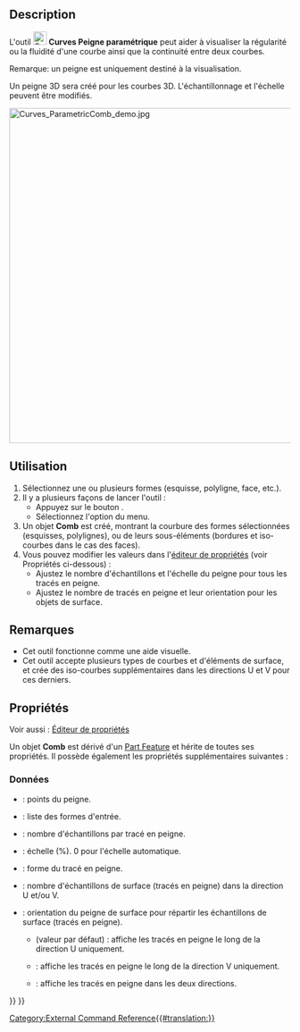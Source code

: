 <languages/>

{{Docnav/fr
|[[Curves_ParametricBlendCurve/fr|Courbe de transition]]
|[[Curves_CurveOnSurface/fr|Courbe sur surface]]
|[[Curves_Workbench/fr|Atelier Curves]]
|IconL=Curves_ParametricBlendCurve.svg
|IconR=Curves_CurveOnSurface.svg
|IconC=Curves_workbench_icon.svg
}}

{{GuiCommand/fr
|Name=Curves ParametricComb
|Name/fr=Curves Peigne paramétrique
|MenuLocation=Curves → Créer un peigne paramétrique
|Workbenches=[[Curves_Workbench/fr|Curves]]
}}

==Description==

L'outil [[Image:Curves_ParametricComb.svg|24px]] '''Curves Peigne paramétrique''' peut aider à visualiser la régularité ou la fluidité d'une courbe ainsi que la continuité entre deux courbes.

Remarque: un peigne est uniquement destiné à la visualisation.

Un peigne 3D sera créé pour les courbes 3D. L'échantillonnage et l'échelle peuvent être modifiés.

[[File:Curves_ParametricComb_demo.jpg|600px]]
{{Caption|Ci-dessus : une courbe avant (à gauche) et après (à droite) l'application de cet outil}}

<span id="Usage"></span>
==Utilisation==

# Sélectionnez une ou plusieurs formes (esquisse, polyligne, face, etc.).
# Il y a plusieurs façons de lancer l'outil :
#* Appuyez sur le bouton {{Button|[[Image:Curves_ParametricComb.svg|16px]] [[Curves_ParametricComb/fr|Créer un peigne paramétrique]]}}.
#* Sélectionnez l'option {{MenuCommand|Curves → [[Image:Curves_ParametricComb.svg|16px]] Créer un peigne paramétrique}} du menu.
# Un objet '''Comb''' est créé, montrant la courbure des formes sélectionnées (esquisses, polylignes), ou de leurs sous-éléments (bordures et iso-courbes dans le cas des faces).
# Vous pouvez modifier les valeurs dans l'[[Property_editor/fr|éditeur de propriétés]] (voir Propriétés ci-dessous) :
#* Ajustez le nombre d'échantillons et l'échelle du peigne pour tous les tracés en peigne. 
#* Ajustez le nombre de tracés en peigne et leur orientation pour les objets de surface.

<span id="Notes"></span>
==Remarques==

* Cet outil fonctionne comme une aide visuelle.
* Cet outil accepte plusieurs types de courbes et d'éléments de surface, et crée des iso-courbes supplémentaires dans les directions U et V pour ces derniers.

<span id="Properties"></span>
==Propriétés==

Voir aussi : [[Property_editor/fr|Éditeur de propriétés]]

Un objet '''Comb''' est dérivé d'un [[Part_Feature/fr|Part Feature]] et hérite de toutes ses propriétés. Il possède également les propriétés supplémentaires suivantes :

<span id="Data"></span>
===Données===

{{TitleProperty|Comb}}

* {{PropertyData|Comb Points|VectorList}} : points du peigne.
* {{PropertyData|Edge|LinkSubList}} : liste des formes d'entrée.
* {{PropertyData|Samples|IntegerConstraint}} : nombre d'échantillons par tracé en peigne.
* {{PropertyData|Scale|Float}} : échelle (%). 0 pour l'échelle automatique.
* {{PropertyData|Shape|PartShape}} : forme du tracé en peigne.

{{TitleProperty|Surface}}

* {{PropertyData|Number|Integer}} : nombre d'échantillons de surface (tracés en peigne) dans la direction U et/ou V.
* {{PropertyData|Orientation|Enumeration}} : orientation du peigne de surface pour répartir les échantillons de surface (tracés en peigne).
** {{Value|U}} (valeur par défaut) : affiche les tracés en peigne le long de la direction U uniquement.
** {{Value|V}} : affiche les tracés en peigne le long de la direction V uniquement.
** {{Value|UV}} : affiche les tracés en peigne dans les deux directions.


{{Docnav/fr
|[[Curves_ParametricBlendCurve/fr|Courbe de transition]]
|[[Curves_CurveOnSurface/fr|Courbe sur surface]]
|[[Curves_Workbench/fr|Atelier Curves]]
|IconL=Curves_ParametricBlendCurve.svg
|IconR=Curves_CurveOnSurface.svg
|IconC=Curves_workbench_icon.svg
}}

{{Curves Tools navi{{#translation:}}}}
{{Userdocnavi{{#translation:}}}}
[[Category:External Command Reference{{#translation:}}]]